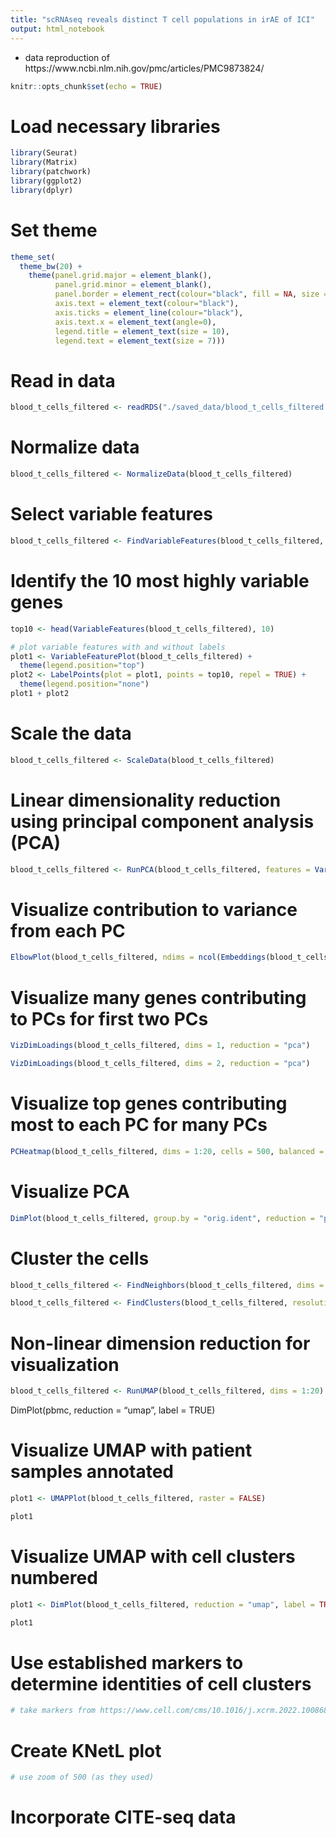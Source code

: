 ```yaml
---
title: "scRNAseq reveals distinct T cell populations in irAE of ICI"
output: html_notebook
---
```


 - data reproduction of https://www.ncbi.nlm.nih.gov/pmc/articles/PMC9873824/

```r
knitr::opts_chunk$set(echo = TRUE)
```

# Load necessary libraries

```r

library(Seurat)
library(Matrix)
library(patchwork)
library(ggplot2)
library(dplyr)

```

# Set theme

```r

theme_set(
  theme_bw(20) +
    theme(panel.grid.major = element_blank(),
          panel.grid.minor = element_blank(),
          panel.border = element_rect(colour="black", fill = NA, size = 1),
          axis.text = element_text(colour="black"),
          axis.ticks = element_line(colour="black"),
          axis.text.x = element_text(angle=0),
          legend.title = element_text(size = 10),
          legend.text = element_text(size = 7)))

```

# Read in data

```r

blood_t_cells_filtered <- readRDS("./saved_data/blood_t_cells_filtered.rds")

```

# Normalize data

```r

blood_t_cells_filtered <- NormalizeData(blood_t_cells_filtered)

```

# Select variable features

```r

blood_t_cells_filtered <- FindVariableFeatures(blood_t_cells_filtered, nfeatures = 2000)

```

# Identify the 10 most highly variable genes

```r

top10 <- head(VariableFeatures(blood_t_cells_filtered), 10)

# plot variable features with and without labels
plot1 <- VariableFeaturePlot(blood_t_cells_filtered) + 
  theme(legend.position="top")
plot2 <- LabelPoints(plot = plot1, points = top10, repel = TRUE) + 
  theme(legend.position="none")
plot1 + plot2

```

# Scale the data

```r

blood_t_cells_filtered <- ScaleData(blood_t_cells_filtered)

```

# Linear dimensionality reduction using principal component analysis (PCA)

```r

blood_t_cells_filtered <- RunPCA(blood_t_cells_filtered, features = VariableFeatures(object = blood_t_cells_filtered), npcs = 50)

```

# Visualize contribution to variance from each PC

```r

ElbowPlot(blood_t_cells_filtered, ndims = ncol(Embeddings(blood_t_cells_filtered, "pca")))

```

# Visualize many genes contributing to PCs for first two PCs

```r

VizDimLoadings(blood_t_cells_filtered, dims = 1, reduction = "pca")

VizDimLoadings(blood_t_cells_filtered, dims = 2, reduction = "pca")

```

# Visualize top genes contributing most to each PC for many PCs

```r

PCHeatmap(blood_t_cells_filtered, dims = 1:20, cells = 500, balanced = TRUE, ncol = 4)

```

# Visualize PCA

```r

DimPlot(blood_t_cells_filtered, group.by = "orig.ident", reduction = "pca", raster = FALSE)

```

# Cluster the cells

```r

blood_t_cells_filtered <- FindNeighbors(blood_t_cells_filtered, dims = 1:20)

blood_t_cells_filtered <- FindClusters(blood_t_cells_filtered, resolution = 0.5)

```

# Non-linear dimension reduction for visualization

```r

blood_t_cells_filtered <- RunUMAP(blood_t_cells_filtered, dims = 1:20)

```

DimPlot(pbmc, reduction = "umap", label = TRUE)

# Visualize UMAP with patient samples annotated

```r

plot1 <- UMAPPlot(blood_t_cells_filtered, raster = FALSE)

plot1

```

# Visualize UMAP with cell clusters numbered

```r

plot1 <- DimPlot(blood_t_cells_filtered, reduction = "umap", label = TRUE, raster = FALSE)

plot1

```

# Use established markers to determine identities of cell clusters

```r

# take markers from https://www.cell.com/cms/10.1016/j.xcrm.2022.100868/attachment/c21c9923-ade8-4a28-8518-aa1f7bc0d1e5/mmc1 table S2

```

# Create KNetL plot

```r

# use zoom of 500 (as they used)

```

# Incorporate CITE-seq data

```r



```